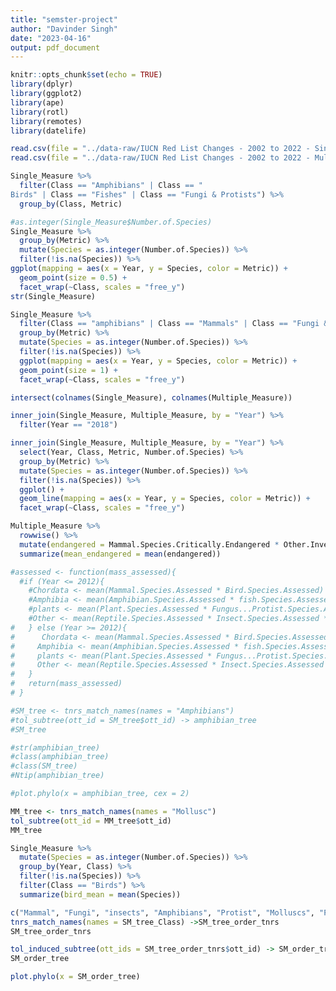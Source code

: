 ```yaml
---
title: "semster-project"
author: "Davinder Singh"
date: "2023-04-16"
output: pdf_document
---
```


```r
knitr::opts_chunk$set(echo = TRUE)
library(dplyr)
library(ggplot2)
library(ape)
library(rotl)
library(remotes)
library(datelife)
```

```r
read.csv(file = "../data-raw/IUCN Red List Changes - 2002 to 2022 - Single Measure.csv") -> Single_Measure
read.csv(file = "../data-raw/IUCN Red List Changes - 2002 to 2022 - Multiple Measures.csv") -> Multiple_Measure
```

```r
Single_Measure %>% 
  filter(Class == "Amphibians" | Class == "	
Birds" | Class == "Fishes" | Class == "Fungi & Protists") %>% 
  group_by(Class, Metric)
```
```r
#as.integer(Single_Measure$Number.of.Species)
Single_Measure %>% 
  group_by(Metric) %>%
  mutate(Species = as.integer(Number.of.Species)) %>% 
  filter(!is.na(Species)) %>% 
ggplot(mapping = aes(x = Year, y = Species, color = Metric)) +
  geom_point(size = 0.5) +
  facet_wrap(~Class, scales = "free_y")
str(Single_Measure)
```
```r
Single_Measure %>% 
  filter(Class == "amphibians" | Class == "Mammals" | Class == "Fungi & Protists" | Class == "Mollus" | Class == "Reptiles" | Class == "Plants" | Class == "Other Invertebrates") %>% 
  group_by(Metric) %>% 
  mutate(Species = as.integer(Number.of.Species)) %>% 
  filter(!is.na(Species)) %>% 
  ggplot(mapping = aes(x = Year, y = Species, color = Metric)) +
  geom_point(size = 1) +
  facet_wrap(~Class, scales = "free_y")
```
```r
intersect(colnames(Single_Measure), colnames(Multiple_Measure))
```
```r
inner_join(Single_Measure, Multiple_Measure, by = "Year") %>% 
  filter(Year == "2018")
```
```r
inner_join(Single_Measure, Multiple_Measure, by = "Year") %>% 
  select(Year, Class, Metric, Number.of.Species) %>% 
  group_by(Metric) %>% 
  mutate(Species = as.integer(Number.of.Species)) %>% 
  filter(!is.na(Species)) %>% 
  ggplot() +
  geom_line(mapping = aes(x = Year, y = Species, color = Metric)) +
  facet_wrap(~Class, scales = "free_y")
```

```r
Multiple_Measure %>%
  rowwise() %>% 
  mutate(endangered = Mammal.Species.Critically.Endangered * Other.Invertebrate.Species.Critically.Endangered) %>% 
  summarize(mean_endangered = mean(endangered))
```
```r
#assessed <- function(mass_assessed){
  #if (Year <= 2012){
    #Chordata <- mean(Mammal.Species.Assessed * Bird.Species.Assessed)
    #Amphibia <- mean(Amphibian.Species.Assessed * fish.Species.Assessed)
    #plants <- mean(Plant.Species.Assessed * Fungus...Protist.Species.Assessed)
    #Other <- mean(Reptile.Species.Assessed * Insect.Species.Assessed * Mollusc.Species.Assessed * Other.Inveretebrate.Species.Assessed)
#   } else (Year >= 2012){
#      Chordata <- mean(Mammal.Species.Assessed * Bird.Species.Assessed)
#     Amphibia <- mean(Amphibian.Species.Assessed * fish.Species.Assessed)
#     plants <- mean(Plant.Species.Assessed * Fungus...Protist.Species.Assessed)
#     Other <- mean(Reptile.Species.Assessed * Insect.Species.Assessed * Mollusc.Species.Assessed * Other.Inveretebrate.Species.Assessed)
#   }
#   return(mass_assessed)
# }
```

```r
#SM_tree <- tnrs_match_names(names = "Amphibians")
#tol_subtree(ott_id = SM_tree$ott_id) -> amphibian_tree
#SM_tree
```
```r
#str(amphibian_tree)
#class(amphibian_tree)
#class(SM_tree)
#Ntip(amphibian_tree)
```
```r
#plot.phylo(x = amphibian_tree, cex = 2)
```



```r
MM_tree <- tnrs_match_names(names = "Mollusc")
tol_subtree(ott_id = MM_tree$ott_id)
MM_tree
```

```r
Single_Measure %>% 
  mutate(Species = as.integer(Number.of.Species)) %>% 
  group_by(Year, Class) %>%
  filter(!is.na(Species)) %>% 
  filter(Class == "Birds") %>% 
  summarize(bird_mean = mean(Species))
```

```r
c("Mammal", "Fungi", "insects", "Amphibians", "Protist", "Molluscs", "Plants") -> SM_tree_Class
tnrs_match_names(names = SM_tree_Class) ->SM_tree_order_tnrs
SM_tree_order_tnrs
```
```r
tol_induced_subtree(ott_ids = SM_tree_order_tnrs$ott_id) -> SM_order_tree
SM_order_tree
```

```r
plot.phylo(x = SM_order_tree)
```







